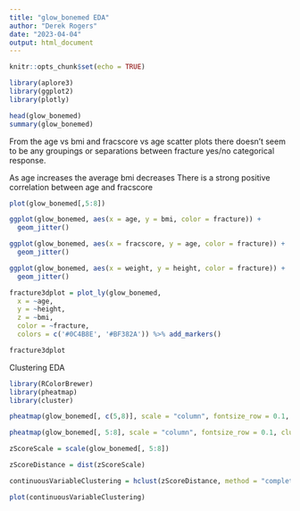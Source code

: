 ```yaml
---
title: "glow_bonemed EDA"
author: "Derek Rogers"
date: "2023-04-04"
output: html_document
---
```


```r
knitr::opts_chunk$set(echo = TRUE)
```

```r
library(aplore3)
library(ggplot2)
library(plotly)
```

```r
head(glow_bonemed)
summary(glow_bonemed)
```

From the age vs bmi and fracscore vs age scatter plots there doesn't seem to be any groupings or separations between fracture yes/no categorical response.

As age increases the average bmi decreases
There is a strong positive correlation between age and fracscore

```r
plot(glow_bonemed[,5:8])

ggplot(glow_bonemed, aes(x = age, y = bmi, color = fracture)) +
  geom_jitter()

ggplot(glow_bonemed, aes(x = fracscore, y = age, color = fracture)) +
  geom_jitter()

ggplot(glow_bonemed, aes(x = weight, y = height, color = fracture)) +
  geom_jitter()
```

```r
fracture3dplot = plot_ly(glow_bonemed, 
  x = ~age, 
  y = ~height, 
  z = ~bmi, 
  color = ~fracture, 
  colors = c('#0C4B8E', '#BF382A')) %>% add_markers()

fracture3dplot
```

Clustering EDA

```r
library(RColorBrewer)
library(pheatmap)
library(cluster)
```

```r
pheatmap(glow_bonemed[, c(5,8)], scale = "column", fontsize_row = 0.1, cluster_cols = F, legend = T, color = colorRampPalette(c("blue", "white", "red"), space = "rgb")(100))
```

```r
pheatmap(glow_bonemed[, 5:8], scale = "column", fontsize_row = 0.1, cluster_cols = F, legend = T, color = colorRampPalette(c("blue", "white", "red"), space = "rgb")(100))
```

```r
zScoreScale = scale(glow_bonemed[, 5:8])

zScoreDistance = dist(zScoreScale)

continuousVariableClustering = hclust(zScoreDistance, method = "complete")

plot(continuousVariableClustering)
```